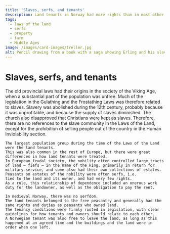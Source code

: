 ```yaml
---
title: 'Slaves, serfs, and tenants'
description: Land tenants in Norway had more rights than in most other countries
tags:
  - laws of the land
  - serfs
  - property
  - farm
  - Middle Ages
image: /images/card-images/treller.jpg
alt: Pencil drawing from a book with a saga showing Erling and his slaves.
---
```



# Slaves, serfs, and tenants

<Container stil="initial side">
    The old provincial laws had their origins in the society of the Viking Age, when a substantial part of the population was unfree. 
    Much of the legislation in the Gulathing and the Frostathing Laws was therefore related to slaves. 
    Slavery was abolished during the 12th century, probably because it was unprofitable, and because the supply of slaves diminished. 
    The church also disapproved that Christians were kept as slaves. 
    Therefore, there are no references to the slave community in the Laws of the Land, except for the prohibition of selling people out of the country in the Human Inviolability section. 
    
    The largest population group during the time of the Laws of the Land were the land tenants. 
    This was also common in the rest of Europe, but there were great differences in how land tenants were treated. 
    In European feudal society, the nobility often controlled large tracts of land – fiefs – in the name of the king, primarily in return for military service, and some also had their own collections of estates. 
    Peasants on estates of the nobility were often serfs, i.e. 
    tied to the land and its owner, and had very few rights. 
    As a rule, this relationship of dependence included an onerous work duty for the landowner, as well as the obligation to pay the rent. 
    
    In medieval Norway, there was no serfdom. 
    The land tenants belonged to the free peasantry and generally had the same rights and duties as peasants who owned land. 
    The tenancy conditions were firmly rooted in legislation, with clear guidelines for how tenants and owners should relate to each other. 
    A Norwegian tenant was also free to leave the land, as long as this happened at an agreed time and the buildings and the land were in order when one left.
</Container>

<Figure
   image="/images/landsleiebolken/landsleiesilhuette.jpg"
    title="Silhouettes of land tenants from the exhibition."
    alt="Silhouettes of land tenants from the exhibition."
>
</Figure>
